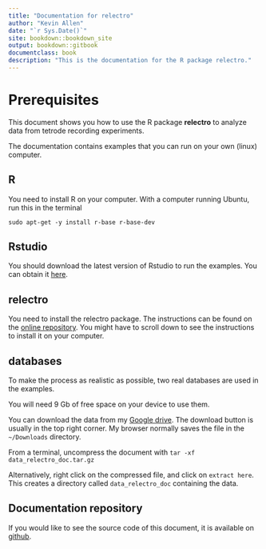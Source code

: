 ```yaml
--- 
title: "Documentation for relectro"
author: "Kevin Allen"
date: "`r Sys.Date()`"
site: bookdown::bookdown_site
output: bookdown::gitbook
documentclass: book
description: "This is the documentation for the R package relectro."
---
```


# Prerequisites

This document shows you how to use the R package **relectro** to analyze data from tetrode recording experiments.

The documentation contains examples that you can run on your own (linux) computer.

## R
You need to install R on your computer.
With a computer running Ubuntu, run this in the terminal

`sudo apt-get -y install r-base r-base-dev`

## Rstudio
You should download the latest version of Rstudio to run the examples. You can obtain it [here](https://www.rstudio.com/products/rstudio/download3/).


## relectro
You need to install the relectro package. The instructions can be found on the [online repository](https://github.com/kevin-allen/relectro). You might have to scroll down to see the instructions to install it on your computer.

## databases
To make the process as realistic as possible, two real databases are used in the examples. 

You will need 9 Gb of free space on your device to use them.

You can download the data from my [Google drive](https://drive.google.com/open?id=0B54KF3oUGY18ODQ1bVc1MkpicG8).
The download button is usually in the top right corner.
My browser normally saves the file in the `~/Downloads` directory.

From a terminal, uncompress the document with 
`tar -xf data_relectro_doc.tar.gz`

Alternatively, right click on the compressed file, and click on `extract here`.
This creates a directory called `data_relectro_doc` containing the data.

## Documentation repository
If you would like to see the source code of this document, it is available on [github](https://github.com/kevin-allen/relectroDoc). 
